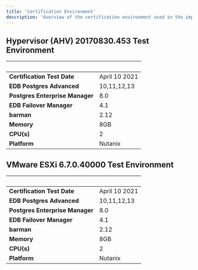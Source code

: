 ```yaml
---
title: 'Certification Environment'
description: 'Overview of the certification environment used in the implementation of AHV'
---
```


## Hypervisor (AHV) 20170830.453 Test Environment
|  &nbsp;    | &nbsp; |
| ----------- | ----------- |
| **Certification Test Date**      | April 10 2021       |
| **EDB Postgres Advanced**  |  10,11,12,13     |
| **Postgres Enterprise Manager**      |  8.0      |
| **EDB Failover Manager**      |  4.1      |
| **barman**      |  2.12      |
| **Memory**   |  8GB      |
| **CPU(s)**   |  2    |
| **Platform**  | Nutanix     |


## VMware ESXi  6.7.0.40000 Test Environment
|  &nbsp;    | &nbsp; |
| ----------- | ----------- |
| **Certification Test Date**      | April 10 2021       |
| **EDB Postgres Advanced**  |  10,11,12,13     |
| **Postgres Enterprise Manager**      |  8.0      |
| **EDB Failover Manager**      |  4.1      |
| **barman**      |  2.12      |
| **Memory**   |  8GB      |
| **CPU(s)**   |  2    |
| **Platform**  | Nutanix     |
